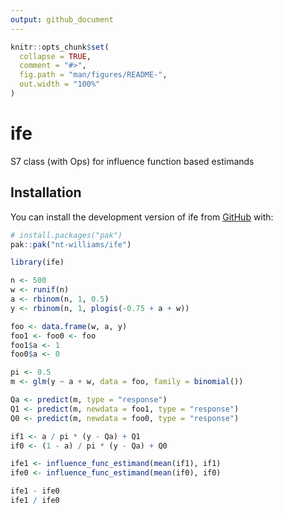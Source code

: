 ```yaml
---
output: github_document
---
```


<!-- README.md is generated from README.Rmd. Please edit that file -->

```r
knitr::opts_chunk$set(
  collapse = TRUE,
  comment = "#>",
  fig.path = "man/figures/README-",
  out.width = "100%"
)
```

# ife

<!-- badges: start -->
<!-- badges: end -->

S7 class (with Ops) for influence function based estimands

## Installation

You can install the development version of ife from [GitHub](https://github.com/) with:

``` r
# install.packages("pak")
pak::pak("nt-williams/ife")
```

```r
library(ife)

n <- 500
w <- runif(n)
a <- rbinom(n, 1, 0.5)
y <- rbinom(n, 1, plogis(-0.75 + a + w))

foo <- data.frame(w, a, y)
foo1 <- foo0 <- foo
foo1$a <- 1
foo0$a <- 0

pi <- 0.5
m <- glm(y ~ a + w, data = foo, family = binomial())

Qa <- predict(m, type = "response")
Q1 <- predict(m, newdata = foo1, type = "response")
Q0 <- predict(m, newdata = foo0, type = "response")

if1 <- a / pi * (y - Qa) + Q1
if0 <- (1 - a) / pi * (y - Qa) + Q0

ife1 <- influence_func_estimand(mean(if1), if1)
ife0 <- influence_func_estimand(mean(if0), if0)

ife1 - ife0
ife1 / ife0
```

